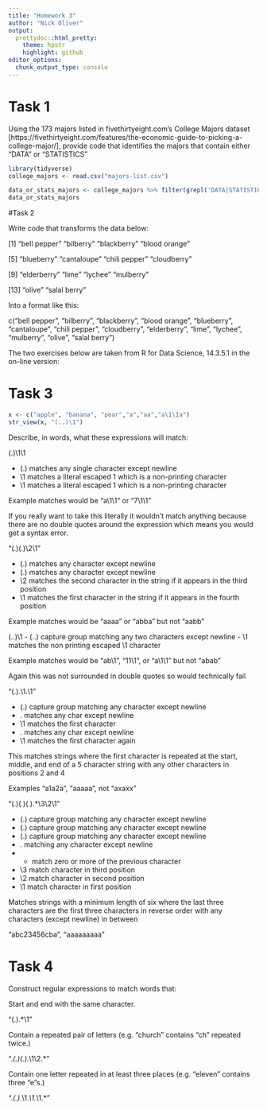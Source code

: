 ```yaml
---
title: "Homework 3"
author: "Nick Oliver"
output:
  prettydoc::html_pretty:
    theme: hpstr
    highlight: github
editor_options: 
  chunk_output_type: console
---
```


# Task 1

Using the 173 majors listed in fivethirtyeight.com’s College Majors dataset [https://fivethirtyeight.com/features/the-economic-guide-to-picking-a-college-major/], provide code that identifies the majors that contain either "DATA" or "STATISTICS"

```r
library(tidyverse)
college_majors <- read.csv("majors-list.csv")

data_or_stats_majors <- college_majors %>% filter(grepl('DATA|STATISTICS',Major))
data_or_stats_majors
```

#Task 2 

Write code that transforms the data below:

[1] "bell pepper"  "bilberry"     "blackberry"   "blood orange"

[5] "blueberry"    "cantaloupe"   "chili pepper" "cloudberry"  

[9] "elderberry"   "lime"         "lychee"       "mulberry"    

[13] "olive"        "salal berry"

Into a format like this:

c("bell pepper", "bilberry", "blackberry", "blood orange", "blueberry", "cantaloupe", "chili pepper", "cloudberry", "elderberry", "lime", "lychee", "mulberry", "olive", "salal berry")

The two exercises below are taken from R for Data Science, 14.3.5.1 in the on-line version:

# Task 3 

```r
x <- c("apple", "banana", "pear","a","aa","a\1\1a")
str_view(x, "(..)\1")
```

Describe, in words, what these expressions will match:

(.)\1\1

- (.) matches any single character except newline
- \1 matches a literal escaped 1 which is a non-printing character
- \1 matches a literal escaped 1 which is a non-printing character

Example matches would be "a\1\1" or "7\1\1"

If you really want to take this literally it wouldn't match anything because there are no double quotes around the expression which means you would get a syntax error. 

"(.)(.)\\2\\1"

- (.) matches any character except newline
- (.) matches any character except newline
- \\2 matches the second character in the string if it appears in the third position
- \\1 matches the first character in the string if it appears in the fourth position

Example matches would be "aaaa" or "abba" but not "aabb"


(..)\1
- (..) capture group matching any two characters except newline
- \1 matches the non printing escaped \1 character

Example matches would be "ab\1", "11\1", or "a\1\1" but not "abab"

Again this was not surrounded in double quotes so would technically fail

"(.).\\1.\\1"

- (.) capture group matching any character except newline
- . matches any char except newline
- \\1 matches the first character
- . matches any char except newline
- \\1 matches the first character again

This matches strings where the first character is repeated at the start, middle, and end of a 5 character string with any other characters in positions 2 and 4

Examples "a1a2a", "aaaaa", not "axaxx"

"(.)(.)(.).*\\3\\2\\1"

- (.) capture group matching any character except newline
- (.) capture group matching any character except newline
- (.) capture group matching any character except newline
- . matching any character except newline
- * match zero or more of the previous character 
- \\3 match character in third position
- \\2 match character in second position
- \\1 match character in first position

Matches strings with a minimum length of six where the last three characters are the first three characters in reverse order with any characters (except newline) in between

"abc23456cba", "aaaaaaaaa"

# Task 4 

Construct regular expressions to match words that:

Start and end with the same character.

"(.).*\\1"

Contain a repeated pair of letters (e.g. "church" contains "ch" repeated twice.)

".*(.)(.).*\\1\\2.*"

Contain one letter repeated in at least three places (e.g. "eleven" contains three "e"s.)

".*(.).*\\1.*\\1.*\\1.*"